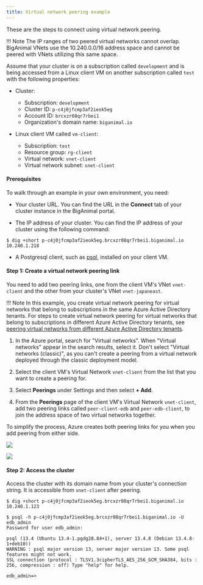 ```yaml
---
title: Virtual network peering example
---
```


These are the steps to connect using virtual network peering. 

!!! Note
    The IP ranges of two peered virtual networks cannot overlap. BigAnimal VNets use the 10.240.0.0/16 address space and cannot be peered with VNets utilizing this same space.

Assume that your cluster is on a subscription called `development` and is being accessed from a Linux client VM on another subscription called `test` with the following properties:

- Cluster:
  - Subscription: `development`
  - Cluster ID: `p-c4j0jfcmp3af2ieok5eg` 
  - Account ID: `brcxzr08qr7rbei1` 
  - Organization's domain name: `biganimal.io` 


- Linux client VM called `vm-client`:
  - Subscription: `test`
  - Resource group: `rg-client`
  - Virtual network: `vnet-client`
  - Virtual network subnet: `snet-client`

#### Prerequisites

To walk through an example in your own environment, you need:

- Your cluster URL. You can find the URL in the **Connect** tab of your cluster instance in the BigAnimal portal.
 
- The IP address of your cluster. You can find the IP address of your cluster using the following command:

 ```
 $ dig +short p-c4j0jfcmp3af2ieok5eg.brcxzr08qr7rbei1.biganimal.io 
 10.240.1.218
 ```
 
- A Postgresql client, such as [psql](https://www.postgresql.org/download/), installed on your client VM.

#### Step 1: Create a virtual network peering link

You need to add two peering links, one from the client VM's VNet `vnet-client` and the other from your cluster's VNet `vnet-japaneast`. 

!!! Note
    In this example, you create virtual network peering for virtual networks that belong to subscriptions in the same Azure Active Directory tenants. For steps to create virtual network peering for virtual networks that belong to subscriptions in different Azure Active Directory tenants, see [peering virtual networks from different Azure Active Directory tenants](https://docs.microsoft.com/azure/virtual-network/create-peering-different-subscriptions).
    
1. In the Azure portal, search for "Virtual networks". When "Virtual networks" appear in the search results, select it. Don't select "Virtual networks (classic)", as you can't create a peering from a virtual network deployed through the classic deployment model.

1. Select the client VM's Virtual Network `vnet-client` from the list that you want to create a peering for.

1. Select **Peerings** under Settings and then select **+ Add**.

1. From the **Peerings** page of the client VM's Virtual Network `vnet-client`, add two peering links called `peer-client-edb` and `peer-edb-client`, to join the address space of two virtual networks together. 

 To simplify the process, Azure creates both peering links for you when you add peering from either side.

 ![](../images/image25.png)

 ![](../images/image7.png)

#### Step 2: Access the cluster

Access the cluster with its domain name from your cluster's connection string. It is accessible from `vnet-client` after peering.

 ```
 $ dig +short p-c4j0jfcmp3af2ieok5eg.brcxzr08qr7rbei1.biganimal.io 
 10.240.1.123 
       
 $ psql -h p-c4j0jfcmp3af2ieok5eg.brcxzr08qr7rbei1.biganimal.io -U edb_admin      
 Password for user edb_admin: 
 
 psql (13.4 (Ubuntu 13.4-1.pgdg28.84+1), server 13.4.8 (Debian 13.4.8-1+deb10)) 
 WARNING : psql major version 13, server major version 13. Some psql features might not work. 
 SSL connection (protocol : TLSV1.3cipherTLS_AES_256_GCM_SHA384, bits : 256, compression : off) Type "help" for help. 
 
 edb_admin=>
 
 ```
